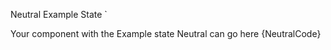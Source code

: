 

  Neutral Example State
`

<Section
    contained={true}
    border={true}
    style={{ paddingRight: 0, paddingLeft: 0 }}
>
    <Preview wrapper={true}>
    	Your component with the Example state Neutral can go here
    </Preview>
    <Snippet language="js">{NeutralCode}</Snippet>

</Section>
